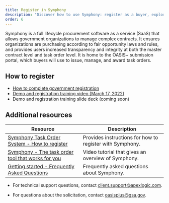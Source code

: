 ```yaml
---
title: Register in Symphony
description: "Discover how to use Symphony: register as a buyer, explore trainings, and manage task orders."
order: 6
---
```




Symphony is a full lifecycle procurement software as a service (SaaS) that allows government organizations to manage complex contracts. It ensures organizations are purchasing according to fair opportunity laws and rules, and provides users increased transparency and integrity at both the master contract level and task order level. It is home to the OASIS+ submission portal, which buyers will use to issue, manage, and award task orders.

## How to register
- [How to complete government registration](https://programsupport.apexlogic.com/support/solutions/articles/35000211063-how-to-complete-government-registration)
- [Demo and registration training video (March 17, 2022)](https://www.youtube.com/watch?v=LXkqNV88FJI)
- Demo and registration training slide deck (coming soon)

## Additional resources

| Resource | Description |
| --------------------------| --------------------------|
|[Symphony Task Order System - How to register](https://gettingstarted.apexlogic.com/support/solutions/articles/35000177795-registering-as-a-government-user) | Provides instructions for how to register with Symphony.| 
|[Symphony - The task order tool that works for you](https://youtu.be/cQ4zVfA8MAY) | Video tutorial that gives an overview of Symphony. | 
|[Getting started -  Frequently Asked Questions](https://gettingstarted.apexlogic.com/support/solutions/articles/35000211181-frequently-asked-questions) | Frequently asked questions about Symphony. | 

<SummaryBox header="Questions about Symphony">
    
   - For technical support questions, contact [client.support@apexlogic.com](mailto:client.support@apexlogic.com). 

   - For questions about the solicitation, contact [oasisplus@gsa.gov](mailto:oasisplus@gsa.gov). 

</SummaryBox>
